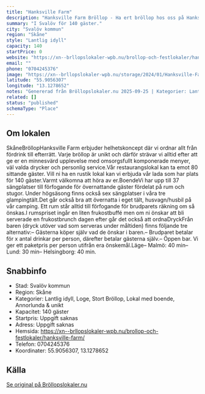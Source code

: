 ```yaml
---
title: "Hanksville Farm"
description: "Hanksville Farm Bröllop - Ha ert bröllop hos oss på Hanksville Farm. Se vår fina Bröllopslokal. Skicka gärna en förfrågan så hjälper vi Er!"
summary: "I Svalöv för 140 gäster."
city: "Svalöv kommun"
region: "Skåne"
style: "Lantlig idyll"
capacity: 140
startPrice: 0
website: "https://xn--brllopslokaler-wpb.nu/brollop-och-festlokaler/hanksville-farm/"
email: ""
phone: "0704245376"
image: "https://xn--brllopslokaler-wpb.nu/storage/2024/01/Hanksville-Farm-brollop-brollopslokal-skane-svalov-eslobv-kvlinge-festlokal-1-visn.webp"
latitude: "55.9056307"
longitude: "13.1278652"
notes: "Genererad från Bröllopslokaler.nu 2025-09-25 | Kategorier: Lantlig idyll, Loge, Stort Bröllop, Lokal med boende, Annorlunda & unikt"
related: []
status: "published"
schemaType: "Place"
---
```


## Om lokalen

SkåneBröllopHanksville Farm erbjuder helhetskoncept där vi ordnar allt från fördrink till efterrätt. Varje bröllop är unikt och därför strävar vi alltid efter att ge er en minnesvärd upplevelse med omsorgsfullt komponerade menyer, väl valda drycker och personlig service.Vår restaurangslokal kan ta emot 80 sittande gäster. Vill ni ha en rustik lokal kan vi erbjuda vår lada som har plats för 140 gäster.Varmt välkomna att höra av er.BoendeVi har upp till 37 sängplatser till förfogande för övernattande gäster fördelat på rum och stugor. Under högsäsong finns också sex sängplatser i våra tre glampingtält.Det går också bra att övernatta i eget tält, husvagn/husbil på vår camping. Ett rum står alltid till förfogande för brudparets räkning om så önskas.I rumspriset ingår en liten frukostbuffé men om ni önskar att bli serverade en frukostbrunch dagen efter går det också att ordnaDryckFrån baren (dryck utöver vad som serveras under måltiden) finns följande tre alternativ:– Gästerna köper själv vad de önskar i baren.– Brudparet betalar för x antal drinkar per person, därefter betalar gästerna själv.– Öppen bar. Vi ger ett paketpris per person utifrån era önskemål.Läge– Malmö: 40 min– Lund: 30 min– Helsingborg: 40 min.

## Snabbinfo

- Stad: Svalöv kommun
- Region: Skåne
- Kategorier: Lantlig idyll, Loge, Stort Bröllop, Lokal med boende, Annorlunda & unikt
- Kapacitet: 140 gäster
- Startpris: Uppgift saknas
- Adress: Uppgift saknas
- Hemsida: https://xn--brllopslokaler-wpb.nu/brollop-och-festlokaler/hanksville-farm/
- Telefon: 0704245376
- Koordinater: 55.9056307, 13.1278652

## Källa

[Se original på Bröllopslokaler.nu](https://xn--brllopslokaler-wpb.nu/brollop-och-festlokaler/hanksville-farm/)
